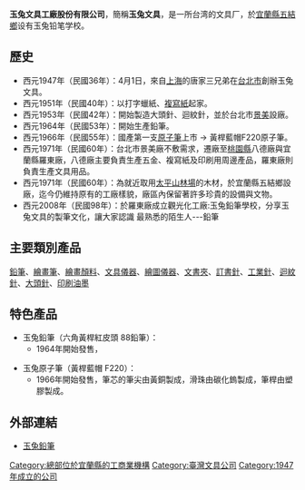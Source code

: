 {{Infobox_Company 
| company_name = 玉兔文具工廠股份有限公司
| company_name_en = Rabbit Ind. Corp.
| company_logo = 
| company_type = [[股份有限公司|股份有限公司]]
| market_information = 
| foundation = 1947年
| local_code_name  = TW
| local_code  = 40606285
| location = {{ROC-TW}}宜蘭縣五結鄉中興路三段330號 
| founder  = [[唐懋信|唐懋信]]、[[唐懋良|唐懋良]]、[[唐幽蘭|唐幽蘭]]
| key_people = [[董事長|董事長]]：[[唐鏡川|唐鏡川]]
| industry = [[文具|文具]]
| products = 
| capital = [[新台幣|新台幣]]20,000,000元
| homepage = [http://www.rabbit1.com.tw/ www.rabbit1.com.tw]
}}

'''玉兔文具工廠股份有限公司'''，簡稱'''玉兔文具'''，是一所台湾的文具厂，於[[宜蘭縣|宜蘭縣]][[五結鄉|五結鄉]]设有玉兔铅笔学校。

==歷史==
*西元1947年（民國36年）：4月1日，來自[[上海|上海]]的唐家三兄弟在[[台北市|台北市]]創辦玉兔文具。
*西元1951年（民國40年）：以打字蠟紙、[[複寫紙|複寫紙]]起家。
*西元1953年（民國42年）：開始製造大頭針、迴紋針，並於台北市[[景美|景美]]設廠。
*西元1964年（民國53年）：開始生產鉛筆。
*西元1966年（民國55年）：國產第一支[[原子筆|原子筆]]上市 → 黃桿藍帽F220原子筆。
*西元1971年（民國60年）：台北市景美廠不敷需求，遷廠至[[桃園市|桃園縣]]八德廠與宜蘭縣羅東廠，八德廠主要負責生產五金、複寫紙及印刷用周邊產品，羅東廠則負責生產文具用品。
*西元1971年（民國60年）：為就近取用[[太平山林場|太平山林場]]的木材，於宜蘭縣五結鄉設廠，迄今仍維持原有的工廠樣貌，廠區內保留著許多珍貴的設備與文物。
*西元2008年（民國98年）：於羅東廠成立觀光化工廠:玉兔鉛筆學校，分享玉兔文具的製筆文化，讓大家認識 最熟悉的陌生人---鉛筆

==主要類別產品==
[[鉛筆|鉛筆]]、[[繪畫筆|繪畫筆]]、[[繪畫顏料|繪畫顏料]]、[[文具儀器|文具儀器]]、[[繪圖儀器|繪圖儀器]]、[[文書夾|文書夾]]、[[訂書針|訂書針]]、[[工業針|工業針]]、[[迴紋針|迴紋針]]、[[大頭針|大頭針]]、[[印刷油墨|印刷油墨]]

==特色產品==
*玉兔鉛筆（六角黃桿紅皮頭 88鉛筆）：
**1964年開始發售，

*玉兔原子筆（黃桿藍帽 F220）：
**1966年開始發售，筆芯的筆尖由黃銅製成，滑珠由碳化鎢製成，筆桿由塑膠製成。

==外部連結==
*{{zh-tw}}[http://www.rabbit1.com.tw 玉兔鉛筆] {{Wayback|url=http://www.rabbit1.com.tw/ |date=20100419232808 }}

[[Category:總部位於宜蘭縣的工商業機構|Category:總部位於宜蘭縣的工商業機構]]
[[Category:臺灣文具公司|Category:臺灣文具公司]]
[[Category:1947年成立的公司|Category:1947年成立的公司]]